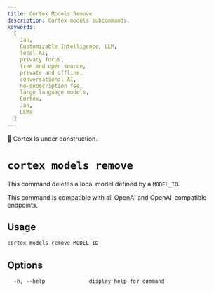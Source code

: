 ```yaml
---
title: Cortex Models Remove
description: Cortex models subcommands.
keywords:
  [
    Jan,
    Customizable Intelligence, LLM,
    local AI,
    privacy focus,
    free and open source,
    private and offline,
    conversational AI,
    no-subscription fee,
    large language models,
    Cortex,
    Jan,
    LLMs
  ]
---
```



<Callout type="warning">
🚧 Cortex is under construction.
</Callout>

# `cortex models remove`

This command deletes a local model defined by a `MODEL_ID`.

<Callout type="info">
This command is compatible with all OpenAI and OpenAI-compatible endpoints.
</Callout>

## Usage

```bash
cortex models remove MODEL_ID
```

## Options
```
  -h, --help              display help for command
```